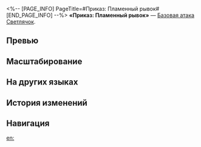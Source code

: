 <%-- [PAGE_INFO]
PageTitle=#Приказ: Пламенный рывок#
[END_PAGE_INFO] --%>
{{Навык Инфобокс
|Название         = Приказ: Пламенный рывок
|Изображение      = Навык Приказ: Пламенный рывок.png
|Персонаж         = Светлячок
|Тип              = Базовая атака
|Тэг              = Одиночная атака
|УронСтойк        = 10
|ЭнергияГен       = 20
|Энергия          = 
|Длительность     = 
|Описание         = Наносит выбранному противнику огненный урон, равный {{Цвет|Выделенный|50%—110%}} от силы атаки Сэма.
|Свойство1        = 
|Масштабирование1 = 
}}
'''«Приказ: Пламенный рывок»''' — [[Базовая атака]] [[Светлячок]].

==Превью==
{{Превью
|Файл = Приказ: Пламенный рывок Превью
}}

==Масштабирование==
{{Масштабирование навыка|тип=Базовая атака
|50%;60%;70%;80%;90%;100%;110%;120%;130%;140%
}}

==На других языках==
{{На других языках
|en   = Order: Flare Propulsion
|zhs  = 指令-闪燃推进
|zht  = 指令-閃燃推進
|ja   = コマンド-フラッシュオーバー{{Rubi|推進|すいしん}}
|ko   = 지령-폭연 추진
|es   = Orden: propulsión fulgurante
|fr   = Manœuvre de propulsion éclair
|ru   = Приказ: Пламенный рывок
|th   = Order: Flare Propulsion
|vi   = Chỉ Lệnh: Lực Đẩy Bùng Phát
|de   = Befehl: Fackelantrieb
|id   = Order: Flare Propulsion
|pt   = Ordem: Propulsão de Chamas
}}

==История изменений==
{{История изменений|3.5}}

==Навигация==
{{Навык Навбокс|Светлячок}}

[[en:]]